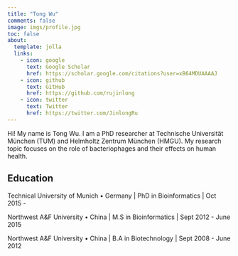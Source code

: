 ```yaml
---
title: "Tong Wu"
comments: false
image: imgs/profile.jpg
toc: false
about:
  template: jolla
  links:
    - icon: google
      text: Google Scholar
      href: https://scholar.google.com/citations?user=xB64MDUAAAAJ
    - icon: github
      text: GitHub
      href: https://github.com/rujinlong
    - icon: twitter
      text: Twitter
      href: https://twitter.com/JinlongRu
---
```



Hi! My name is Tong Wu. I am a PhD researcher at Technische Universität München (TUM) and Helmholtz Zentrum München (HMGU). My research topic focuses on the role of bacteriophages and their effects on human health.

## Education

Technical University of Munich • Germany \| PhD in Bioinformatics \| Oct 2015 -

Northwest A&F University • China \| M.S in Bioinformatics \| Sept 2012 - June 2015

Northwest A&F University • China \| B.A in Biotechnology \| Sept 2008 - June 2012
